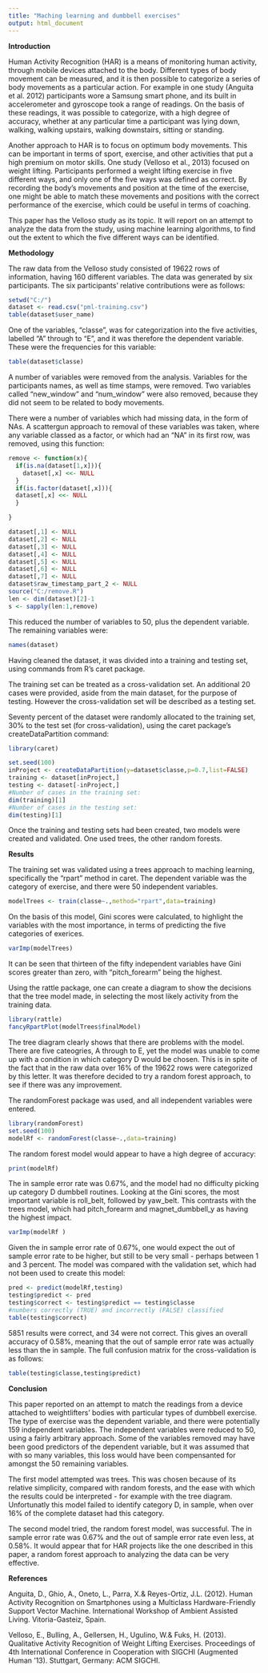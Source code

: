 ```yaml
---
title: "Maching learning and dumbbell exercises"
output: html_document
---
```


**Introduction**

Human Activity Recognition (HAR) is a means of monitoring human activity, through mobile devices attached to the body.  Different types of body movement can be measured, and it is then possible to categorize a series of body movements as a particular action.  For example in one study (Anguita et al. 2012) participants wore a Samsung smart phone, and its built in accelerometer and gyroscope took a range of readings.  On the basis of these readings, it was possible to categorize, with a high degree of accuracy, whether at any particular time a participant was lying down, walking, walking upstairs, walking downstairs, sitting or standing.

Another approach to HAR is to focus on optimum body movements.  This can be important in terms of sport, exercise, and other activities that put a high premium on motor skills.  One study (Velloso et al., 2013) focused on weight lifting.  Participants performed a weight lifting exercise in five different ways, and only one of the five ways was defined as correct.  By recording the body’s movements and position at the time of the exercise, one might be able to match these movements and positions with the correct performance of the exercise, which could be useful in terms of coaching.

This paper has the Velloso study as its topic.  It will report on an attempt to analyze the data from the study, using machine learning algorithms, to find out the extent to which the five different ways can be identified.

**Methodology**

The raw data from the Velloso study consisted of 19622 rows of information, having 160 different variables.  The data was generated by six participants.  The six participants' relative contributions were as follows:

```r
setwd("C:/")
dataset <- read.csv("pml-training.csv")
table(dataset$user_name)
```

One of the variables, "classe", was for categorization into the five activities, labelled "A" through to "E", and it was therefore the dependent variable.  These were the frequencies for this variable:

```r
table(dataset$classe)
```
A number of variables were removed from the analysis.  Variables for the participants names, as well as time stamps, were removed.  Two variables called "new_window" and "num_window" were also removed, because they did not seem to be related to body movements.  

There were a number of variables which had missing data, in the form of NAs.  A scattergun approach to removal of these variables was taken, where any variable classed as a factor, or which had an "NA" in its first row, was removed, using this function:
```r
remove <- function(x){
  if(is.na(dataset[1,x])){
    dataset[,x] <<- NULL
  }
  if(is.factor(dataset[,x])){
  dataset[,x] <<- NULL
  } 

}
```
```r


dataset[,1] <- NULL
dataset[,2] <- NULL
dataset[,3] <- NULL
dataset[,4] <- NULL
dataset[,5] <- NULL
dataset[,6] <- NULL
dataset[,7] <- NULL
dataset$raw_timestamp_part_2 <- NULL
source("C:/remove.R")
len <- dim(dataset)[2]-1
s <- sapply(len:1,remove)

```
This reduced the number of variables to 50, plus the dependent variable.  The remaining variables were:
```r
names(dataset)
```
Having cleaned the dataset, it was divided into a training and testing set, using commands from R's caret package.

The training set can be treated as a cross-validation set.  An additional 20 cases were provided, aside from the main dataset, for the purpose of testing.  However the cross-validation set will be described as a testing set.

Seventy percent of the dataset were randomly allocated to the training set, 30% to the test set (for cross-validation), using the caret package's createDataPartition command:

```r
library(caret)
```
```r
set.seed(100)
inProject <- createDataPartition(y=dataset$classe,p=0.7,list=FALSE)
training <- dataset[inProject,]
testing <- dataset[-inProject,]
#Number of cases in the training set:
dim(training)[1]
#Number of cases in the testing set:
dim(testing)[1]

```
Once the training and testing sets had been created, two models were created and validated.  One used trees, the other random forests.

**Results**

The training set was validated using a trees approach to maching learning, specifically the "rpart" method in caret. The dependent variable was the category of exercise, and there were 50 independent variables.  
```r
modelTrees <- train(classe~.,method="rpart",data=training)
```
On the basis of this model, Gini scores were calculated, to highlight the variables with the most importance, in terms of predicting the five categories of exerices.
```r
varImp(modelTrees)
```
It can be seen that thirteen of the fifty independent variables have Gini scores greater than zero, with "pitch_forearm" being the highest.

Using the rattle package, one can create a diagram to show the decisions that the tree model made, in selecting the most likely activity from the training data.
```r
library(rattle)
fancyRpartPlot(modelTrees$finalModel)
```

The tree diagram clearly shows that there are problems with the model.  There are five cateogries, A through to E, yet the model was unable to come up with a condition in which category D would be chosen.  This is in spite of the fact that in the raw data over 16% of the 19622 rows were categorized by this letter.  It was therefore decided to try a random forest approach, to see if there was any improvement.

The randomForest package was used, and all independent variables were entered.
```r
library(randomForest)
set.seed(100)
modelRf <- randomForest(classe~.,data=training)
```
The random forest model would appear to have a high degree of accuracy:
```r
print(modelRf)
```
The in sample error rate was 0.67%, and the model had no difficulty picking up category D dumbbell routines.  Looking at the Gini scores, the most important variable is roll_belt, followed by yaw_belt.  This contrasts with the trees model, which had pitch_forearm and magnet_dumbbell_y as having the highest impact.

```r
varImp(modelRf )
```
Given the in sample error rate of 0.67%, one would expect the out of sample error rate to be higher, but still to be very small - perhaps between 1 and 3 percent.  The model was compared with the validation set, which had not been used to create this model:
```r
pred <- predict(modelRf,testing)
testing$predict <- pred
testing$correct <- testing$predict == testing$classe
#numbers correctly (TRUE) and incorrectly (FALSE) classified
table(testing$correct)
```
5851 results were correct, and 34 were not correct.  This gives an overall accuracy of 0.58%, meaning that the out of sample error rate was actually less than the in sample.  The full confusion matrix for the cross-validation is as follows:
```r
table(testing$classe,testing$predict)
```
**Conclusion**

This paper reported on an attempt to match the readings from a device attached to weightlifters' bodies with particular types of dumbbell exercise.  The type of exercise was the dependent variable, and there were potentially 159 independent variables.  The independent variables were reduced to 50, using a fairly arbitrary approach.  Some of the variables removed may have been good predictors of the dependent variable, but it was assumed that with so many variables, this loss would have been compensanted for amongst the 50 remaining variables.

The first model attempted was trees.  This was chosen because of its relative simplicity, compared with random forests, and the ease with which the results could be interpreted - for example with the tree diagram.  Unfortunatly this model failed to identify category D, in sample, when over 16% of the complete dataset had this category.

The second model tried, the random forest model, was successful.  The in sample error rate was 0.67% and the out of sample error rate even less, at 0.58%.  It would appear that for HAR projects like the one described in this paper, a random forest approach to analyzing the data can be very effective.

**References**

Anguita, D., Ghio, A., Oneto, L., Parra, X.& Reyes-Ortiz, J.L. (2012). Human Activity Recognition on Smartphones using a Multiclass Hardware-Friendly Support Vector Machine. International Workshop of Ambient Assisted Living. Vitoria-Gasteiz, Spain.

Velloso, E., Bulling, A., Gellersen, H., Ugulino, W.& Fuks, H. (2013). Qualitative Activity Recognition of Weight Lifting Exercises. Proceedings of 4th International Conference in Cooperation with SIGCHI (Augmented Human '13). Stuttgart, Germany: ACM SIGCHI.